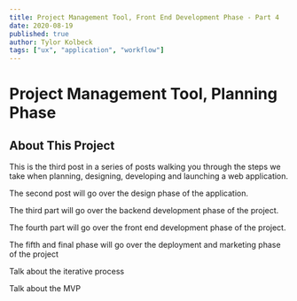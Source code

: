 ```yaml
---
title: Project Management Tool, Front End Development Phase - Part 4
date: 2020-08-19
published: true
author: Tylor Kolbeck
tags: ["ux", "application", "workflow"]
---
```


# Project Management Tool, Planning Phase

## About This Project 

This is the third post in a series of posts walking you through the steps we take when planning, designing, developing and launching a web application. 

The second post will go over the design phase of the application. 

The third part will go over the backend development phase of the project. 

The fourth part will go over the front end development phase of the project.

The fifth and final phase will go over the deployment and marketing phase of the project

Talk about the iterative process

Talk about the MVP